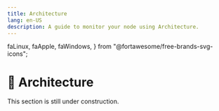 ```yaml
---
title: Architecture
lang: en-US
description: A guide to monitor your node using Architecture.
---
```


  faLinux,
  faApple,
  faWindows,
} from "@fortawesome/free-brands-svg-icons";

# 🚧 Architecture

<Callout type="warning" emoji="⚠️">
  This section is still under construction.
</Callout>